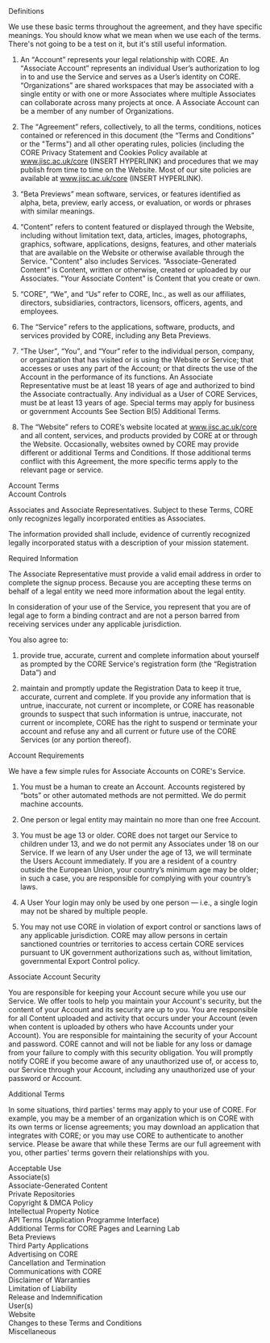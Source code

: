 
<Section id="definitions">
<Heading>Definitions</Heading>

We use these basic terms throughout the agreement, and they have specific
meanings. You should know what we mean when we use each of the terms. There's
not going to be a test on it, but it's still useful information.

1.  An <q>Account</q> represents your legal relationship with CORE.
    An <q>Associate Account</q> represents an individual User’s authorization
    to log in to and use the Service and serves as a User’s identity on CORE.
    “Organizations” are shared workspaces that may be associated with a single
    entity or with one or more Associates where multiple Associates can
    collaborate across many projects at once. A Associate Account can be a
    member of any number of Organizations.

2.  The <q>Agreement</q> refers, collectively, to all the terms, conditions,
    notices contained or referenced in this document (the “Terms and
    Conditions” or the "Terms") and all other operating rules, policies
    (including the CORE Privacy Statement and Cookies Policy available at
    www.jisc.ac.uk/core (INSERT HYPERLINK) and procedures that we may publish
    from time to time on the Website. Most of our site policies are available
    at www.jisc.ac.uk/core (INSERT HYPERLINK).

3.  <q>Beta Previews</q> mean software, services, or features identified as
    alpha, beta, preview, early access, or evaluation, or words or phrases with
    similar meanings.

4.  <q>Content</q> refers to content featured or displayed through the Website,
    including without limitation text, data, articles, images, photographs,
    graphics, software, applications, designs, features, and other materials
    that are available on the Website or otherwise available through the
    Service. "Content" also includes Services. “Associate-Generated Content”
    is Content, written or otherwise, created or uploaded by our Associates.
    "Your Associate Content" is Content that you create or own.

5.  <q>CORE</q>, <q>We</q>, and <q>Us</q> refer to CORE, Inc., as well as our
    affiliates, directors, subsidiaries, contractors, licensors, officers, agents,
    and employees.

6.  The <q>Service</q> refers to the applications, software, products, and
    services provided by CORE, including any Beta Previews.

7.  <q>The User</q>, <q>You</q>, and <q>Your</q> refer to the individual
    person, company, or organization that has visited or is using the Website
    or Service; that accesses or uses any part of the Account; or that directs
    the use of the Account in the performance of its functions. An Associate
    Representative must be at least 18 years of age and authorized to bind the
    Associate contractually.   Any individual as a User of CORE Services, must
    be at least 13 years of age.  Special terms may apply for business or
    government Accounts See Section B(5) Additional Terms.

8.  The <q>Website</q> refers to CORE’s website located at www.jisc.ac.uk/core
    and all content, services, and products provided by CORE at or through the
    Website. Occasionally, websites owned by CORE may provide different or
    additional Terms and Conditions. If those additional terms conflict with
    this Agreement, the more specific terms apply to the relevant page or
    service.

</Section>

<Section id="accounts">
<Heading>Account Terms</Heading>

<Section id="account-controls">
<Heading>Account Controls</Heading>

Associates and Associate Representatives. Subject to these Terms, CORE only
recognizes legally incorporated entities as Associates.

The information provided shall include, evidence of currently recognized
legally incorporated status with a description of your mission statement.
</Section>

<Section id="account-required-information">
<Heading>Required Information</Heading>

The Associate Representative must provide a valid email address in order to
complete the signup process. Because you are accepting these terms on behalf
of a legal entity we need more information about the legal entity.

In consideration of your use of the Service, you represent that you are of
legal age to form a binding contract and are not a person barred from
receiving services under any applicable jurisdiction.

You also agree to:

1.  provide true, accurate, current and complete information about yourself
    as prompted by the CORE Service's registration form (the <q>Registration
    Data</q>) and

2.  maintain and promptly update the Registration Data to keep it true,
    accurate, current and complete. If you provide any information that is
    untrue, inaccurate, not current or incomplete, or CORE has reasonable
    grounds to suspect that such information is untrue, inaccurate, not
    current or incomplete, CORE has the right to suspend or terminate your
    account and refuse any and all current or future use of the CORE
    Services (or any portion thereof).

</Section>

<Section id="account-requirements">
<Heading>Account Requirements</Heading>

We have a few simple rules for Associate Accounts on CORE's Service.

1. You must be a human to create an Account. Accounts registered by <q>bots</q> or other automated methods are not permitted. We do permit machine accounts.

2. One person or legal entity may maintain no more than one free Account.

3. You must be age 13 or older. CORE does not target our Service to children under 13, and we do not permit any Associates under 18 on our Service. If we learn of any User under the age of 13, we will terminate the Users Account immediately.  If you are a resident of a country outside the European Union, your country’s minimum age may be older; in such a case, you are responsible for complying with your country’s laws.
4. A User Your login may only be used by one person — i.e., a single login may not be shared by multiple people.
5. You may not use CORE in violation of export control or sanctions laws of any applicable jurisdiction. CORE may allow persons in certain sanctioned countries or territories to access certain CORE services pursuant to UK government authorizations such as, without limitation, governmental Export Control policy.

</Section>

<Section>
<Heading>Associate Account Security</Heading>

You are responsible for keeping your Account secure while you use our Service. We offer tools to help you maintain your Account's security, but the content of your Account and its security are up to you.
You are responsible for all Content uploaded and activity that occurs under your Account (even when content is uploaded by others who have Accounts under your Account).
You are responsible for maintaining the security of your Account and password. CORE cannot and will not be liable for any loss or damage from your failure to comply with this security obligation.
You will promptly notify CORE  if you become aware of any unauthorized use of, or access to, our Service through your Account, including any unauthorized use of your password or Account.

</Section>

<Section>
<Heading>Additional Terms</Heading>

In some situations, third parties' terms may apply to your use of CORE. For example, you may be a member of an organization which is on CORE with its own terms or license agreements; you may download an application that integrates with CORE; or you may use CORE to authenticate to another service. Please be aware that while these Terms are our full agreement with you, other parties' terms govern their relationships with you.

</Section>

</Section>

<Section id="acceptable-use">
  <Heading>Acceptable Use</Heading>
</Section>

<Section id="associates">
  <Heading>Associate(s)</Heading>
</Section>

<Section id="associate-generated-content">
  <Heading>Associate-Generated Content</Heading>
</Section>

<Section id="private-repositories">
  <Heading>Private Repositories</Heading>
</Section>

<Section id="copyrights">
  <Heading>Copyright & DMCA Policy</Heading>
</Section>

<Section id="intellectual-properties">
  <Heading>Intellectual Property Notice</Heading>
</Section>

<Section id="api">
  <Heading>API Terms (Application Programme Interface)</Heading>
</Section>

<Section id="additional">
  <Heading>Additional Terms for CORE Pages and Learning Lab</Heading>
</Section>

<Section id="betas">
  <Heading>Beta Previews</Heading>
</Section>

<Section id="third-party-applications">
  <Heading>Third Party Applications</Heading>
</Section>

<Section id="advertising">
  <Heading>Advertising on CORE</Heading>
</Section>

<Section id="cancellation">
  <Heading>Cancellation and Termination</Heading>
</Section>

<Section id="communications">
  <Heading>Communications with CORE</Heading>
</Section>

<Section id="warranties">
  <Heading>Disclaimer of Warranties</Heading>
</Section>

<Section id="limitation-of-liability">
  <Heading>Limitation of Liability</Heading>
</Section>

<Section id="">
  <Heading>Release and Indemnification</Heading>
</Section>

<Section id="user">
  <Heading>User(s)</Heading>
</Section>

<Section id="website">
  <Heading>Website</Heading>
</Section>

<Section id="changes">
  <Heading>Changes to these Terms and Conditions</Heading>
</Section>

<Section id="misc">
  <Heading>Miscellaneous</Heading>
</Section>
